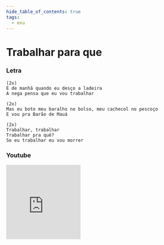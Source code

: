 ```yaml
---
hide_table_of_contents: true
tags:
  - exu
---
```


# Trabalhar para que

### Letra

```text
(2x)
É de manhã quando eu desço a ladeira
A nega pensa que eu vou trabalhar

(2x)
Mas eu boto meu baralho no bolso, meu cachecol no pescoço
E vou pra Barão de Mauá

(2x)
Trabalhar, trabalhar
Trabalhar pra quê?
Se eu trabalhar eu vou morrer
```

### Youtube

<iframe
  width="200"
  height="200"
  src="https://www.youtube.com/embed/NYhRFxJmoVA"
  title="YouTube video player"
  frameborder="0"
  allow="accelerometer; autoplay; clipboard-write; encrypted-media; gyroscope; picture-in-picture; web-share"
  referrerpolicy="strict-origin-when-cross-origin"
  allowfullscreen
></iframe>
